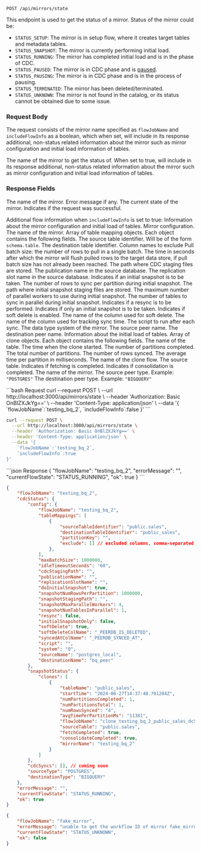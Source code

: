
```http
POST /api/mirrors/state
```

This endpoint is used to get the status of a mirror. Status of the mirror could be:

- `STATUS_SETUP`: The mirror is in setup flow, where it creates target tables and metadata tables.
- `STATUS_SNAPSHOT`: The mirror is currently performing initial load.
- `STATUS_RUNNING`: The mirror has completed initial load and is in the phase of CDC.
- `STATUS_PAUSED`: The mirror is in CDC phase and is [paused](/features/pause-mirror).
- `STATUS_PAUSING`: The mirror is in CDC phase and is in the process of pausing.
- `STATUS_TERMINATED`: The mirror has been deleted/terminated.
- `STATUS_UNKNOWN`: The mirror is not found in the catalog, or its status cannot be obtained due to some issue.

### Request Body
The request consists of the mirror name specified as `flowJobName`
and `includeFlowInfo` as a boolean, which when set, will include in its response
additional, non-status related information about the mirror
such as mirror configuration and initial load information of tables.

<ParamField path="flowJobName" type="string" required>
The name of the mirror to get the status of.
</ParamField>

<ParamField path="includeFlowInfo" type="boolean">
When set to true, will include in its response
additional, non-status related information about the mirror
such as mirror configuration and initial load information of tables.
</ParamField>

### Response Fields

<ParamField path="flowJobName" type="string">
The name of the mirror.
</ParamField>

<ParamField path="errorMessage" type="string">
Error message if any.
</ParamField>

<ParamField path="currentFlowState" type="string">
The current state of the mirror.
</ParamField>

<ParamField path="ok" type="boolean">
Indicates if the request was successful.
</ParamField>

Additional flow information when `includeFlowInfo` is set to true:
<Expandable>
<ResponseField name="cdcStatus" type="object">
Information about the mirror configuration and initial load of tables.
    <Expandable title='config'>
        <ResponseField name="config" type="object">
        Mirror configuration.
        </ResponseField>
        <Expandable>
            <ResponseField name="flowJobName" type="string">
            The name of the mirror.
            </ResponseField>
            <ResponseField name="tableMappings" type="object array">
            Array of table mapping objects. Each object contains the following fields.
            <Expandable>
                <ParamField path="sourceTableIdentifier" type="string">
                The source table identifier. Will be of the form `schema.table`.
                </ParamField>
                <ParamField path="destinationTableIdentifier" type="string">
                The destination table identifier.
                </ParamField>
                <ParamField path="exclude" type="string array">
                Column names to exclude
                </ParamField>
            </Expandable>
            </ResponseField>
            <ResponseField name="maxBatchSize" type="number">
            Pull batch size: the number of rows to pull in a single batch.
            </ResponseField>
            <ResponseField name="idleTimeoutSeconds" type="string">
            The time in seconds after which the mirror will flush pulled rows to the target data store,
            if pull batch size has not already been reached.
            </ResponseField>
            <ResponseField name="cdcStagingPath" type="string">
            The path where CDC staging files are stored.
            </ResponseField>
            <ResponseField name="publicationName" type="string">
            The publication name in the source database.
            </ResponseField>
            <ResponseField name="replicationSlotName" type="string">
            The replication slot name in the source database.
            </ResponseField>
            <ResponseField name="doInitialSnapshot" type="boolean">
            Indicates if an initial snapshot is to be taken.
            </ResponseField>
            <ResponseField name="snapshotNumRowsPerPartition" type="number">
            The number of rows to sync per partition during initial snapshot.
            </ResponseField>
            <ResponseField name="snapshotStagingPath" type="string">
            The path where initial snapshot staging files are stored.
            </ResponseField>
            <ResponseField name="snapshotMaxParallelWorkers" type="number">
            The maximum number of parallel workers to use during initial snapshot.
            </ResponseField>
            <ResponseField name="snapshotNumTablesInParallel" type="number">
            The number of tables to sync in parallel during initial snapshot.
            </ResponseField>
            <ResponseField name="resync" type="boolean">
            Indicates if a resync is to be performed.
            </ResponseField>
            <ResponseField name="initialSnapshotOnly" type="boolean">
            Indicates if only an initial snapshot is to be taken.
            </ResponseField>
            <ResponseField name="softDelete" type="boolean">
            Indicates if soft delete is enabled.
            </ResponseField>
            <ResponseField name="softDeleteColName" type="string">
            The name of the column used for soft delete.
            </ResponseField>
            <ResponseField name="syncedAtColName" type="string">
            The name of the column used for tracking sync time.
            </ResponseField>
            <ResponseField name="script" type="string">
            The script to run after each sync.
            </ResponseField>
            <ResponseField name="system" type="Q | PG">
            The data type system of the mirror.
            </ResponseField>
            <ResponseField name="sourceName" type="string">
            The source peer name.
            </ResponseField>
            <ResponseField name="destinationName" type="string">
            The destination peer name.
            </ResponseField>
        </Expandable>
            <ResponseField name="snapshotStatus" type="object">
                Information about the initial load of tables.
            <Expandable>
                <ResponseField name="clones" type="object array">
                Array of clone objects. Each object contains the following fields.
                <Expandable>
                    <ParamField path="tableName" type="string">
                    The name of the table.
                    </ParamField>
                    <ParamField path="startTime" type="string">
                    The time when the clone started.
                    </ParamField>
                    <ParamField path="numPartitionsCompleted" type="number">
                    The number of partitions completed.
                    </ParamField>
                    <ParamField path="numPartitionsTotal" type="number">
                    The total number of partitions.
                    </ParamField>
                    <ParamField path="numRowsSynced" type="string">
                    The number of rows synced.
                    </ParamField>
                    <ParamField path="avgTimePerPartitionMs" type="string">
                    The average time per partition in milliseconds.
                    </ParamField>
                    <ParamField path="flowJobName" type="string">
                    The name of the clone flow.
                    </ParamField>
                    <ParamField path="sourceTable" type="string">
                    The source table.
                    </ParamField>
                    <ParamField path="fetchCompleted" type="boolean">
                    Indicates if fetching is completed.
                    </ParamField>
                    <ParamField path="consolidateCompleted" type="boolean">
                    Indicates if consolidation is completed.
                    </ParamField>
                    <ParamField path="mirrorName" type="string">
                    The name of the mirror.
                    </ParamField>
                </Expandable>
                </ResponseField>
            </Expandable>
        </ResponseField>
        <ResponseField name="sourceType" type="string">
        The source peer type. Example:  `"POSTGRES"`
        </ResponseField>
        <ResponseField name="destinationType" type="string">
        The destination peer type. Example: `"BIGQUERY"`
        </ResponseField>
    </Expandable>

</ResponseField>
</Expandable>

<RequestExample>
```bash Request
curl --request POST \
  --url http://localhost:3000/api/mirrors/state \
  --header 'Authorization: Basic OnBlZXJkYg==' \
  --header 'Content-Type: application/json' \
  --data '{
	`flowJobName`:`testing_bq_2`,
	`includeFlowInfo`:false
}'
```

```bash with includeFlowInfo set
curl --request POST \
  --url http://localhost:3000/api/mirrors/state \
  --header 'Authorization: Basic OnBlZXJkYg==' \
  --header 'Content-Type: application/json' \
  --data '{
	`flowJobName`:`testing_bq_2`,
	`includeFlowInfo`:true
}'
```
</RequestExample>

<ResponseExample>
```json Response
{
	"flowJobName": "testing_bq_2",
	"errorMessage": "",
	"currentFlowState": "STATUS_RUNNING",
	"ok": true
}
```

```json with includeFlowInfo set
{
	"flowJobName": "testing_bq_2",
	"cdcStatus": {
		"config": {
			"flowJobName": "testing_bq_2",
			"tableMappings": [
				{
					"sourceTableIdentifier": "public.sales",
					"destinationTableIdentifier": "public_sales",
					"partitionKey": "",
					"exclude": [] // excluded columns, comma-separated
				},
			],
			"maxBatchSize": 1000000,
			"idleTimeoutSeconds": "60",
			"cdcStagingPath": "",
			"publicationName": "",
			"replicationSlotName": "",
			"doInitialSnapshot": true,
			"snapshotNumRowsPerPartition": 1000000,
			"snapshotStagingPath": "",
			"snapshotMaxParallelWorkers": 4,
			"snapshotNumTablesInParallel": 1,
			"resync": false,
			"initialSnapshotOnly": false,
			"softDelete": true,
			"softDeleteColName": "_PEERDB_IS_DELETED",
			"syncedAtColName": "_PEERDB_SYNCED_AT",
			"script": "",
			"system": "Q",
			"sourceName": "postgres_local",
			"destinationName": "bq_peer"
		},
		"snapshotStatus": {
			"clones": [
				{
					"tableName": "public_sales",
					"startTime": "2024-06-27T14:37:48.701204Z",
					"numPartitionsCompleted": 1,
					"numPartitionsTotal": 1,
					"numRowsSynced": "4",
					"avgTimePerPartitionMs": "11381",
					"flowJobName": "clone_testing_bq_2_public_sales_dc500df7_2606_4c19_96c0_e40e0df4e5ec",
					"sourceTable": "public.sales",
					"fetchCompleted": true,
					"consolidateCompleted": true,
					"mirrorName": "testing_bq_2"
				}
			]
		},
		"cdcSyncs": [], // coming soon
		"sourceType": "POSTGRES",
		"destinationType": "BIGQUERY"
	},
	"errorMessage": "",
	"currentFlowState": "STATUS_RUNNING",
	"ok": true
}
```

```json Error example
{
	"flowJobName": "fake_mirror",
	"errorMessage": "unable to get the workflow ID of mirror fake_mirror",
	"currentFlowState": "STATUS_UNKNOWN",
	"ok": false
}
```
</ResponseExample>
